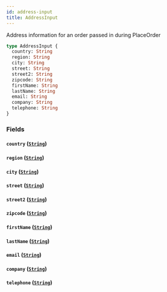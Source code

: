 ```yaml
---
id: address-input
title: AddressInput
---
```


Address information for an order passed in during PlaceOrder

```graphql
type AddressInput {
  country: String
  region: String
  city: String
  street: String
  street2: String
  zipcode: String
  firstName: String
  lastName: String
  email: String
  company: String
  telephone: String
}
```

### Fields

#### `country` ([`String`](../rate-manager-service/scalars/string))

#### `region` ([`String`](../rate-manager-service/scalars/string))

#### `city` ([`String`](../rate-manager-service/scalars/string))

#### `street` ([`String`](../rate-manager-service/scalars/string))

#### `street2` ([`String`](../rate-manager-service/scalars/string))

#### `zipcode` ([`String`](../rate-manager-service/scalars/string))

#### `firstName` ([`String`](../rate-manager-service/scalars/string))

#### `lastName` ([`String`](../rate-manager-service/scalars/string))

#### `email` ([`String`](../rate-manager-service/scalars/string))

#### `company` ([`String`](../rate-manager-service/scalars/string))

#### `telephone` ([`String`](../rate-manager-service/scalars/string))
